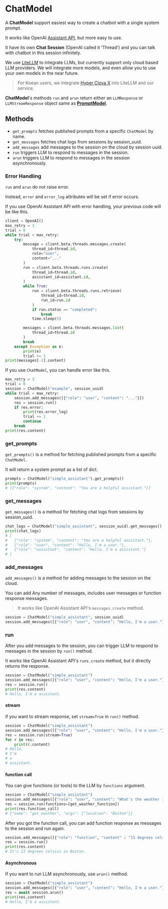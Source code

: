 
# ChatModel

A **ChatModel** support easiest way to create a chatbot with a single system prompt.

It works like OpenAI [Assistant API](https://platform.openai.com/docs/assistants/overview), but more easy to use.

It have its own **Chat Session** (OpenAI called it 'Thread') and you can talk with chatbot in this session infinitely.




We use [LiteLLM](https://github.com/BerriAI/litellm) to integrate LLMs, but currently support only cloud based LLM providers. We will integrate more models, and even allow you to use your own models in the near future.

> For Koean users, we integrate [Hyper Clova X](https://clova.ai/hyperclova) into LiteLLM and our service.

**ChatModel**'s methods `run` and `arun` return either an `LLMResponse` or `LLMStreamResponse` object same as [**PromptModel**](/docs/integrations/python-sdk/promptmodel).

## Methods

- `get_prompts` fetches published prompts from a specific `ChatModel` by name.
- `get_messages` fetches chat logs from sessions by session_uuid.
- `add_messages` add messages to the session on the cloud by session uuid.
- `run` triggers LLM to respond to messages in the session.
- `arun` triggers LLM to respond to messages in the session asynchronously.

### Error Handling

`run` and `arun` do not raise error.

Instead, `error` and `error_log` attributes will be set if error occurs.

If you use OpenAI Assistant API with error handling, your previous code will be like this.

```python
client = OpenAI()
max_retry = 3
trial = 0
while trial < max_retry:
	try:
		message = client.beta.threads.messages.create(
			thread_id=thread.id,
			role="user",
			content="..."
		)
		run = client.beta.threads.runs.create(
			thread_id=thread.id,
			assistant_id=assistant.id,
		)
		while True:
			run = client.beta.threads.runs.retrieve(
				thread_id=thread.id,
				run_id=run.id
			)
			if run.status == "completed":
				break
			time.sleep(5)

		messages = client.beta.threads.messages.list(
			thread_id=thread.id
		)
		break
	except Exception as e:
		print(e)
		trial += 1
print(messages[-1].content)
```

If you use `ChatModel`, you can handle error like this.

```python
max_retry = 3
trial = 0
session = ChatModel("example", session_uuid)
while trial < max_retry:
	session.add_messages([{"role": "user", "content": "..."}])
	res = session.run()
	if res.error:
		print(res.error_log)
		trial += 1
		continue
	break
print(res.content)
```

### get_prompts

`get_prompts()` is a method for fetching published prompts from a specific `ChatModel`.

It will return a system prompt as a list of dict.

```python
prompts = ChatModel("simple_assistant").get_prompts()
print(prompts)
# [{"role": "system", "content": "You are a helpful assistant."}]
```

### get_messages

`get_messages()` is a method for fetching chat logs from sessions by session_uuid.

```python
chat_logs = ChatModel("simple_assistant", session_uuid).get_messages()
print(chat_logs)
# [
#	{"role": "system", "content": "You are a helpful assistant."},
#   {"role": "user", "content": "Hello, I'm a user."},
#   {"role": "assistnat", "content": "Hello, I'm a assistant."}
# ]
```

### add_messages

`add_messages()` is a method for adding messages to the session on the cloud.

You can add Any number of messages, includes user messages or function response messages.

> It works like OpenAI Assistant API's `messages.create` method.

```python
session = ChatModel("simple_assistant", session_uuid)
session.add_messages([{"role": "user", "content": "Hello, I'm a user."}])
```

### run

After you add messages to the session, you can trigger LLM to respond to messages in the session by `run()` method.

It works like OpenAI Assistant API's `runs.create` method, but it directly returns the response.

```python
session = ChatModel("simple_assistant")
session.add_messages([{"role": "user", "content": "Hello, I'm a user."}])
res = session.run()
print(res.content)
# Hello, I'm a assistant.
```

#### stream
if you want to stream response, set `stream=True` in `run()` method.

```python
session = ChatModel("simple_assistant")
session.add_messages([{"role": "user", "content": "Hello, I'm a user."}])
res = session.run(stream=True)
for r in res:
	print(r.content)
# Hello, 
# I'm
# a
# assistant.
```

#### function call
You can give functions (or tools) to the LLM by `functions` argument.

```python
session = ChatModel("simple_assistant")
session.add_messages([{"role": "user", "content": "What's the weather in Boston?"}])
res = session.run(functions=[get_weather_function])
print(res.function_call)
# {"name": "get_weather", "args": {"location": "Boston"}}
```

After you got the function call, you can add function response as messages to the session and run again.

```python
session.add_messages([{"role": "function", "content" : "13 degrees celsius"}])
res = session.run()
print(res.content)
# It's 13 degrees celsius in Boston.
```

#### Asynchronous
If you want to run LLM asynchronously, use `arun()` method.

```python
session = ChatModel("simple_assistant")
session.add_messages([{"role": "user", "content": "Hello, I'm a user."}])
res = await session.arun()
print(res.content)
# Hello, I'm a assistant.
```